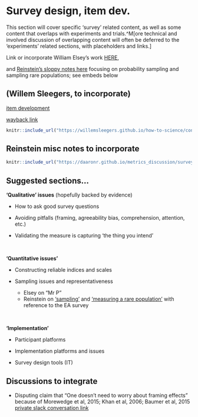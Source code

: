 # Survey design, item dev. {#surveydesign}

This section will cover specific 'survey' related content, as well as some content that overlaps with experiments and trials.^M[ore technical and involved discussion of overlapping content will often be deferred to the 'experiments' related sections, with placeholders and links.]


::: {.alert .alert-secondary}


Link or incorporate William Elsey's work [HERE](https://willemsleegers.github.io/how-to-science/content/methodology/survey-design/),

and [Reinstein's sloppy notes here](https://daaronr.github.io/metrics_discussion/surveys.html) focusing on probability sampling and sampling rare populations; see embeds below


:::


## (Willem Sleegers, to incorporate)

[item development](https://willemsleegers.github.io/how-to-science/content/methodology/survey-design/item-development.html)

[wayback link](https://web.archive.org/web/20220630084700/https://willemsleegers.github.io/how-to-science/content/methodology/survey-design/item-development.html)

```r

knitr::include_url("https://willemsleegers.github.io/how-to-science/content/methodology/survey-design/item-development.html")

```

## Reinstein misc notes to incorporate {-}

```r

knitr::include_url("https://daaronr.github.io/metrics_discussion/surveys.html")

```

## Suggested sections...

**'Qualitative' issues** (hopefully backed by evidence)

- How to ask good survey questions

- Avoiding pitfalls (framing, agreeability bias, comprehension, attention,  etc.)

- Validating the measure is capturing 'the thing you intend'

\

**'Quantitative issues'**

- Constructing reliable indices and scales

- Sampling issues and representativeness
   - Elsey on "Mr P"
   - Reinstein on ['sampling'](https://daaronr.github.io/metrics_discussion/surveys.html#survey-samplingintake) and ['measuring a rare population'](https://daaronr.github.io/metrics_discussion/surveys.html#jazz-case) with reference to the EA survey

\

**'Implementation'**

- Participant platforms

- Implementation platforms and issues

- Survey design tools (IT)




## Discussions to integrate


- Disputing claim that "One doesn't need to worry about framing effects" because of Morewedge et al, 2015; Khan et al, 2006; Baumer et al, 2015 [private slack conversation link](https://rethinkpriorities.slack.com/archives/G01962YABHB/p1655407493604669)
